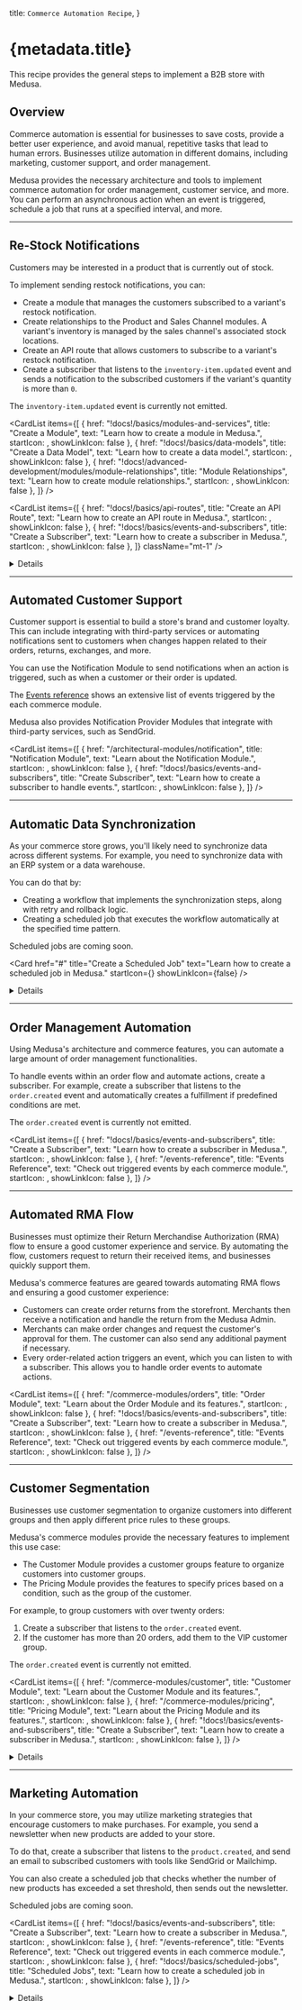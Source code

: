 
  title: `Commerce Automation Recipe`,
}

# {metadata.title}

This recipe provides the general steps to implement a B2B store with Medusa.

## Overview

Commerce automation is essential for businesses to save costs, provide a better user experience, and avoid manual, repetitive tasks that lead to human errors. Businesses utilize automation in different domains, including marketing, customer support, and order management.

Medusa provides the necessary architecture and tools to implement commerce automation for order management, customer service, and more. You can perform an asynchronous action when an event is triggered, schedule a job that runs at a specified interval, and more.

---

## Re-Stock Notifications

Customers may be interested in a product that is currently out of stock.

To implement sending restock notifications, you can:

- Create a module that manages the customers subscribed to a variant's restock notification.
- Create relationships to the Product and Sales Channel modules. A variant's inventory is managed by the sales channel's associated stock locations.
- Create an API route that allows customers to subscribe to a variant's restock notification.
- Create a subscriber that listens to the `inventory-item.updated` event and sends a notification to the subscribed customers if the variant's quantity is more than `0`.

<Note type="soon">

The `inventory-item.updated` event is currently not emitted. 

</Note>

<CardList items={[
  {
    href: "!docs!/basics/modules-and-services",
    title: "Create a Module",
    text: "Learn how to create a module in Medusa.",
    startIcon: <AcademicCapSolid />,
    showLinkIcon: false
  },
  {
    href: "!docs!/basics/data-models",
    title: "Create a Data Model",
    text: "Learn how to create a data model.",
    startIcon: <AcademicCapSolid />,
    showLinkIcon: false
  },
  {
    href: "!docs!/advanced-development/modules/module-relationships",
    title: "Module Relationships",
    text: "Learn how to create module relationships.",
    startIcon: <AcademicCapSolid />,
    showLinkIcon: false
  },
]} />

<CardList items={[
  {
    href: "!docs!/basics/api-routes",
    title: "Create an API Route",
    text: "Learn how to create an API route in Medusa.",
    startIcon: <AcademicCapSolid />,
    showLinkIcon: false
  },
  {
    href: "!docs!/basics/events-and-subscribers",
    title: "Create a Subscriber",
    text: "Learn how to create a subscriber in Medusa.",
    startIcon: <AcademicCapSolid />,
    showLinkIcon: false
  },
]} className="mt-1" />

<Details summaryContent="Example">

  In this example, you'll create a Restock Notification Module with the features explained above.

  ### Create Restock Notification Module

  Start by creating the `src/modules/restock-notification` directory.

  Then, create the file `src/modules/restock-notification/models/restock-notification.ts` with the following content:

  ["14", "email", "The email of the customer to send the notification to when the item is restocked."],
  ["17", "variant_id", "The ID of the variant the customer is subscribed to."],
  ["20", "sales_channel_id", "The ID of the sales channel the customer is viewing the product variant from."]
]

  ```ts title="src/modules/restock-notification/models/restock-notification.ts" highlights={restockModelHighlights}
  import { BaseEntity } from "@medusajs/utils"
  import { 
    Entity, 
    PrimaryKey, 
    Property
  } from "@mikro-orm/core";

  @Entity()
  export class RestockNotification extends BaseEntity {
    @PrimaryKey({ columnType: "text" })
    id!: string

    @Property({ columnType: "text" })
    email: string

    @Property({ columnType: "text" })
    variant_id: string

    @Property({ columnType: "text" })
    sales_channel_id: string
  }
  ```

  This creates a `RestockNotification` data model with the following fields:

  - `email`: The email of the customer to send the notification to when the item is restocked.
  - `variant_id`: The ID of the variant the customer is subscribed to. This will later be used to form a relationship with the `ProductVariant` data model of the Product Module.
  - `sales_channel_id`: The ID of the sales channel the customer is viewing the product variant from. This will later be used to form a relationship with the `SalesChannel` data model of the Sales Channel Module.

  Since a variant's inventory is managed based on the locations of each sales channel, you have to specify which sales channel to check stock quantity in.

  Next, create the file `src/modules/restock-notification/migrations/Migration20240516140616.ts` with the following content:

  ```ts title="src/modules/restock-notification/migrations/Migration20240516140616.ts"
  import { Migration } from '@mikro-orm/migrations';

  export class Migration20240516140616 extends Migration {

    async up(): Promise<void> {
      this.addSql('create table if not exists "restock_notification" ("id" text not null, "email" text not null, "variant_id" text not null, "sales_channel_id" text not null, constraint "restock_notification_pkey" primary key ("id"));');
    }

    async down(): Promise<void> {
      this.addSql('drop table if exists "restock_notification" cascade;');
    }

  }
  ```

  You'll run the migration to reflect the changes on the database after finishing the module's definition.
  
  Now, create the file `src/types/restock-notification/index.ts` that holds common types to be used in the module's main service:

  ```ts title="src/types/restock-notification/index.ts"
  import { ProductVariantDTO, SalesChannelDTO } from "@medusajs/types"

  export type RestockNotificationDTO = {
    id: string
    email: string
    variant_id: string
    sales_channel_id: string
    variant?: ProductVariantDTO
    sales_channel?: SalesChannelDTO
  }

  export type CreateRestockNotificationDTO = {
    email: string
    variant_id: string
    sales_channel_id: string
  }

  ```

  Then, create the module's main service at `src/modules/restock-notification/service.ts` with the following content:

  ["17", "abstractModuleServiceFactory", "Extend the service factory to have basic data management features."],
  ["43", "", "Define a relationship to the `ProductVariant` data model of the Product Module."],
  ["52", "", "Define a relationship to the `SalesChannel` data model of the Sales Channel Module."],
  ["61", "create", "Implement the method to create a restock notification."]
]

  ```ts title="src/modules/restock-notification/service.ts" highlights={restockModuleService}
  import { Modules, ModulesSdkUtils } from "@medusajs/utils"
  import { RestockNotification } from "./models/restock-notification"
  import { ModuleJoinerConfig, ModulesSdkTypes } from "@medusajs/types"
  import { CreateRestockNotificationDTO, RestockNotificationDTO } from "../../types/restock-notification"

  type InjectedDependencies = {
    restockNotificationService: ModulesSdkTypes.InternalModuleService<any>
  }

  type AllModelDTOs = {
    RestockNotification: {
      dto: RestockNotificationDTO
    }
  }

  class RestockNotificationModuleService extends ModulesSdkUtils
    .abstractModuleServiceFactory<
      InjectedDependencies,
      RestockNotificationDTO,
      AllModelDTOs
    >(RestockNotification, []) {
      restockNotificationService_: ModulesSdkTypes.InternalModuleService<RestockNotification>

      constructor({ restockNotificationService }: InjectedDependencies) {
        // @ts-ignore
        super(...arguments)
        this.restockNotificationService_ = restockNotificationService
      }

      __joinerConfig(): ModuleJoinerConfig {
        return {
          serviceName: "restockNotificationModuleService",
          alias: [
            {
              name: "restock_notification",
              args: {
                entity: RestockNotification.name
              }
            }
          ],
          relationships: [
            {
              serviceName: Modules.PRODUCT,
              alias: "variant",
              primaryKey: "id",
              foreignKey: "variant_id",
              args: {
                methodSuffix: "Variants"
              }
            },
            {
              serviceName: Modules.SALES_CHANNEL,
              alias: "sales_channel",
              primaryKey: "id",
              foreignKey: "sales_channel_id",
            }
          ]
        }
      }

      async create (data: CreateRestockNotificationDTO): Promise<RestockNotificationDTO> {
        const restockNotification = await this.restockNotificationService_.create(
          data
        )

        return restockNotification
      }
    }

  export default RestockNotificationModuleService
  ```

  In the module's main service, you:

  - Extend the service factory to have basic data management features.
  - Define a relationship to the `ProductVariant` data model of the Product Module.
  - Define a relationship to the `SalesChannel` data model of the Sales Channel Module.
  - Implement the `create` method to create a restock notification.

  Next, create the module's definition file `src/modules/restock-notification/index.ts` with the following content:

  ```ts title="src/modules/restock-notification/index.ts"
  import RestockNotificationModuleService from "./service";

  export default {
    service: RestockNotificationModuleService
  }
  ```

  Finally, add the module to the `modules` object in `medusa-config.js`:

  ```js title="medusa-config.js"
  const modules = {
    "restockNotificationModuleService": {
      resolve: "./dist/modules/restock-notification",
      definition: {
        isQueryable: true
      }
    },
    // ...
  }
  ```

  You can now run the module's migrations with the following command:

  ```bash npm2yarn
  npm run build
  npx medusa migrations run
  ```

  ### Create Restock Notification API Route

  Create the file `src/api/store/restock-notification/route.ts` with the following content:

  ```ts title="src/api/store/restock-notification/route.ts"
  import type { 
    MedusaRequest, 
    MedusaResponse
  } from "@medusajs/medusa";
  import RestockNotificationModuleService 
    from "../../../modules/restock-notification/service";
  import { 
    CreateRestockNotificationDTO
  } from "../../../types/restock-notification";

  type RestockNotificationReq = CreateRestockNotificationDTO

  export async function POST(
    req: MedusaRequest<RestockNotificationReq>, 
    res: MedusaResponse
  ) {
    const restockNotificationModuleService: 
      RestockNotificationModuleService = req.scope.resolve(
        "restockNotificationModuleService"
      )

    await restockNotificationModuleService.create(
      req.body
    )

    res.json({
      success: true
    })
  }
  ```

  This creates a `POST` API route at `/store/restock-notification`. It accepts the `email`, `variant_id`, and `sales_channel_id` request body parameters and creates a restock notification.

  ### Create Inventory Item Updated Subscriber

  <Note type="soon">

  The `inventory-item.updated` event is currently not emitted. The subscriber will only work once the event is emitted.

  </Note>

  To handle the sending of the restock notifications, create the file `src/subscribers/inventory-item-update.ts` with the following content:

  ["48", "inventoryVariantLinkService", "Retrieve an instance of the link service for the product-variant-inventory-item link module."],
  ["55", "inventoryVariantItems", "Retrieve the variants linked to the updated inventory item."],
  ["68", "restockQuery", "Assemble the query to retrieve the restock notifications with their associated variants."],
  ["81", "restockNotifications", "Retrieve the restock notifications using the query."],
  ["84", "salesChannelLocationService", "Retrieve an instance of the link service for the sales-channel-stock-location link module."],
  ["93", "salesChannelLocations", "Retrieve the stock locations linked to the restock notification's sales channel."],
  ["107", "availableQuantity", "Retrieve the available quantity of the variant in the retrieved stock locations."],
  ["116", "continue", "Only send the notification if the available quantity is greater than `0`"],
  ["119", "create", "Send the notification to the customer using the Notification Module."],
  ["122", '"test_template"', "Replace with the actual template used for sending the email."],
  ["123", "data", "The data to send along to the third-party service sending the notification."],
  ["131", "delete", "Delete the restock notification to not send the notification again."]
]

  ```ts title="src/subscribers/inventory-item-update.ts" highlights={subscriberHighlights}
  import {
    SubscriberArgs,
    type SubscriberConfig,
  } from "@medusajs/medusa"
  import { 
    IInventoryServiceNext, 
    INotificationModuleService, 
    RemoteQueryFunction
  } from "@medusajs/types"
  import { 
    ContainerRegistrationKeys, 
    Modules, 
    remoteQueryObjectFromString
  } from "@medusajs/utils"
  import { 
    RestockNotificationDTO
  } from "../types/restock-notification"
  import { 
    RemoteLink
  } from "@medusajs/modules-sdk"
  import RestockNotificationModuleService 
    from "../modules/restock-notification/service"

  // subscriber function
  export default async function inventoryItemUpdateHandler({
    data,
    container
  }: SubscriberArgs<{ id: string }>) {
    const remoteQuery: RemoteQueryFunction = container.resolve(
      ContainerRegistrationKeys.REMOTE_QUERY
    )
    const remoteLink: RemoteLink = container.resolve(
      ContainerRegistrationKeys.REMOTE_LINK
    )
    const restockNotificationModuleService: 
      RestockNotificationModuleService = container.resolve(
        "restockNotificationModuleService"
      )
    const inventoryModuleService: IInventoryServiceNext = 
      container.resolve(Modules.INVENTORY)
    const notificationModuleService: INotificationModuleService =
      container.resolve(
        Modules.NOTIFICATION
      )

    const inventoryItemId = "data" in data ? data.data.id : data.id

    const inventoryVariantLinkService = remoteLink.getLinkModule(
      Modules.PRODUCT, 
      "variant_id", 
      Modules.INVENTORY, 
      "inventory_item_id"
    )

    const inventoryVariantItems = 
      await inventoryVariantLinkService.list({
        inventory_item_id: [inventoryItemId]
      }) as {
        variant_id: string,
        inventory_item_id: string
      }[]

    if (!inventoryVariantItems.length) {
      console.log("no inventory variant items")
      return
    }

    const restockQuery = remoteQueryObjectFromString({
      entryPoint: "restock_notification",
      fields: [
        "email",
        "variant.name"
      ],
      variables: {
        filters: {
          variant_id: inventoryVariantItems[0].variant_id
        }
      }
    })

    const restockNotifications: RestockNotificationDTO[] = 
      await remoteQuery(restockQuery)

    const salesChannelLocationService = remoteLink.getLinkModule(
      Modules.SALES_CHANNEL,
      "sales_channel_id",
      Modules.STOCK_LOCATION,
      "stock_location_id"
    )

    for (const restockNotification of restockNotifications) {
      const salesChannelLocations = 
        await salesChannelLocationService.list({
          sales_channel_id: [
            restockNotification.sales_channel_id
          ]
        }) as {
          stock_location_id: string
          sales_channel_id: string
        }[]

      if (!salesChannelLocations.length) {
        continue
      }

      const availableQuantity = await inventoryModuleService
        .retrieveAvailableQuantity(
          inventoryItemId,
          salesChannelLocations.map(
            (salesChannelLocation) => 
              salesChannelLocation.stock_location_id
          )
        )

      if (availableQuantity === 0) {
        continue
      }
      
      notificationModuleService.create({
        to: restockNotification.email,
        channel: "email",
        template: "test_template",
        data: {
          variant_id: restockNotification.variant_id,
          variant_name: restockNotification.variant.title
          // other data...
        }
      })

      // delete the restock notification
      await restockNotificationModuleService.delete(restockNotification.id)
    }
  }

  // subscriber config
  export const config: SubscriberConfig = {
    event: "inventory-item.updated",
  }
  ```

  This adds a subscriber to the `inventory-item.updated` event. In the subscriber handler function, you:

  - Retrieve an instance of the link service for the product-variant-inventory-item link module.
  - Retrieve the variants linked to the updated inventory item.
  - Retrieve the restock notifications of those variants.
  - For each restock notification, you:
      - Retrieve its quantity based on the stock location associated with the restock notification's sales channel.
      - If the quantity is greater than `0`, you send a notification using the Notification Module and delete the restock notification.

</Details>

---

## Automated Customer Support

Customer support is essential to build a store's brand and customer loyalty. This can include integrating with third-party services or automating notifications sent to customers when changes happen related to their orders, returns, exchanges, and more.

You can use the Notification Module to send notifications when an action is triggered, such as when a customer or their order is updated.

<Note title="Tip">

The [Events reference](../../events-reference/page.mdx) shows an extensive list of events triggered by the each commerce module.

</Note>

Medusa also provides Notification Provider Modules that integrate with third-party services, such as SendGrid.

<CardList items={[
  {
    href: "/architectural-modules/notification",
    title: "Notification Module",
    text: "Learn about the Notification Module.",
    startIcon: <AcademicCapSolid />,
    showLinkIcon: false
  },
  {
    href: "!docs!/basics/events-and-subscribers",
    title: "Create Subscriber",
    text: "Learn how to create a subscriber to handle events.",
    startIcon: <AcademicCapSolid />,
    showLinkIcon: false
  },
]} />

---

## Automatic Data Synchronization

As your commerce store grows, you'll likely need to synchronize data across different systems. For example, you need to synchronize data with an ERP system or a data warehouse.

You can do that by:

- Creating a workflow that implements the synchronization steps, along with retry and rollback logic.
- Creating a scheduled job that executes the workflow automatically at the specified time pattern.

<Note type="soon">

Scheduled jobs are coming soon.

</Note>

<Card
  href="#"
  title="Create a Scheduled Job"
  text="Learn how to create a scheduled job in Medusa."
  startIcon={<AcademicCapSolid />}
  showLinkIcon={false}
/>

<Details summaryContent="Example: Synchronizing products with a third-party service">

  For example, create the file `src/workflows/sync-products.ts` with the following content:

  ["9", "retrieveStoreStep", "A step that retrieves the store by its ID."],
  ["25", "retrieveProductsToUpdateStep", "A step that retrieves the products to update based on a last update date."],
  ["45", "syncProductsStep", "A step to sync the product with a third-party service."],
  ["48", "productSyncModuleService", "Assuming this is a custom module's main service that provides connection to the third-party service."],
  ["52", "productsBeforeSync", "Retrieve old product data from third-party service for compensation function."],
  ["57", "sync", "Sync the product data in the third-party service."],
  ["61", "", "Pass products data before sync to compensation function."],
  ["64", "", "A compensation function to revert the sync when an error occurs."],
  ["70", "sync", "Revert the product's data in the third-party service to its old data before the synchronization."],
  ["79", "updateStoreLastSyncStep", "A step to update the `last_sync_data` of the store."],
  ["85", "prevLastSyncDate", "Retrieve the previous value of `last_sync_date` to pass it to compensation function."],
  ["87", "update", "Update the `last_sync_date` of the store."],
  ["95", "", "Pass previous last sync date to compensation function."],
  ["98", "", "A compensation function to revert the update of `last_sync_data` if an error occurs."],
  ["114", "syncProductsWorkflow", "Define the workflow that uses the above steps."]
]

  ```ts title="src/workflows/sync-products.ts" highlights={syncProductsWorkflowHighlight}
  import { ModuleRegistrationName } from "@medusajs/modules-sdk";
  import { IProductModuleService, IStoreModuleService, ProductDTO, StoreDTO } from "@medusajs/types";
  import { StepResponse, createStep, createWorkflow } from "@medusajs/workflows-sdk";

  type RetrieveStoreStepInput = {
    id: string
  }

  const retrieveStoreStep = createStep(
    "retrieve-store-step",
    async ({ id }: RetrieveStoreStepInput, {container}) => {
      const storeModuleService: IStoreModuleService = 
        container.resolve(ModuleRegistrationName.STORE)

      const store = await storeModuleService.retrieve(id)

      return new StepResponse({ store })
    }
  )

  type RetrieveProductsToUpdateStepInput = {
    last_sync_date?: string
  }

  const retrieveProductsToUpdateStep = createStep(
    "retrieve-products-to-update-step",
    async ({ last_sync_date }: RetrieveProductsToUpdateStepInput, { container }) => {
      const productModuleService: IProductModuleService = 
        container.resolve(ModuleRegistrationName.PRODUCT)

      const products = await productModuleService.list({
        updated_at: {
          $gt: last_sync_date
        }
      })

      return new StepResponse({ products })
    }
  )

  type SyncProductsStepInput = {
    products: ProductDTO[]
  }

  const syncProductsStep = createStep(
    "sync-products-step",
    async ({ products }: SyncProductsStepInput, { container }) => {
      const productSyncModuleService = container.resolve(
        "productSyncModuleService"
      )

      const productsBeforeSync = await productSyncModuleService.list({
        id: products.map((product) => product.id)
      })

      for (const product of products) {
        await productSyncModuleService.sync(product)
      }

      return new StepResponse({}, {
        products: productsBeforeSync
      })
    }, 
    async ({ products }, { container }) => {
      const productSyncModuleService = container.resolve(
        "productSyncModuleService"
      )

      for (const product of products) {
        await productSyncModuleService.sync(product)
      }
    }
  )

  type UpdateStoreLastSyncStepInput = {
    store: StoreDTO
  }

  const updateStoreLastSyncStep = createStep(
    "update-store-last-sync-step",
    async ({ store }: UpdateStoreLastSyncStepInput, { container }) => {
      const storeModuleService: IStoreModuleService = 
        container.resolve(ModuleRegistrationName.STORE)

      const prevLastSyncDate = store.metadata.last_sync_date

      await storeModuleService.update(store.id, {
        metadata: {
          last_sync_date: (new Date()).toString()
        }
      })

      return new StepResponse({}, {
        id: store.id,
        last_sync_date: prevLastSyncDate
      })
    },
    async ({ id, last_sync_date }, { container }) => {
      const storeModuleService: IStoreModuleService = 
        container.resolve(ModuleRegistrationName.STORE)

      await storeModuleService.update(id, {
        metadata: {
          last_sync_date
        }
      })
    }
  )

  type SyncProductsWorkflowInput = {
    store_id: string
  }

  export const syncProductsWorkflow = createWorkflow<
    SyncProductsWorkflowInput, {}
    >(
      "sync-products-workflow",
      function ({ store_id }: SyncProductsWorkflowInput) {
        const { store } = retrieveStoreStep({
          id: store_id
        })

        const { products } = retrieveProductsToUpdateStep({
          last_sync_date: store.metadata.last_sync_date
        })

        syncProductsStep({
          products
        })

        updateStoreLastSyncStep({
          store
        })
      }
    )
  ```

  This creates a workflow with the following steps:

  1. Retrieve the store by its ID.
  2. Retrieve products to update based on the last date and time the products were synced. The last sync date is retrieved from the store's `metadata` field.
  3. Sync the retrieved products with a third-party service. It's assumed that the connection to the third-party service is implemented within a custom module's main service.
  4. Update the last sync date of the store to the current date.

</Details>

---

## Order Management Automation

Using Medusa's architecture and commerce features, you can automate a large amount of order management functionalities.

To handle events within an order flow and automate actions, create a subscriber. For example, create a subscriber that listens to the `order.created` event and automatically creates a fulfillment if predefined conditions are met.

<Note type="soon">

The `order.created` event is currently not emitted.

</Note>

<CardList items={[
  {
    href: "!docs!/basics/events-and-subscribers",
    title: "Create a Subscriber",
    text: "Learn how to create a subscriber in Medusa.",
    startIcon: <AcademicCapSolid />,
    showLinkIcon: false
  },
  {
    href: "/events-reference",
    title: "Events Reference",
    text: "Check out triggered events by each commerce module.",
    startIcon: <AcademicCapSolid />,
    showLinkIcon: false
  },
]} />

---

## Automated RMA Flow

Businesses must optimize their Return Merchandise Authorization (RMA) flow to ensure a good customer experience and service. By automating the flow, customers request to return their received items, and businesses quickly support them.

Medusa's commerce features are geared towards automating RMA flows and ensuring a good customer experience:

- Customers can create order returns from the storefront. Merchants then receive a notification and handle the return from the Medusa Admin.
- Merchants can make order changes and request the customer's approval for them. The customer can also send any additional payment if necessary.
- Every order-related action triggers an event, which you can listen to with a subscriber. This allows you to handle order events to automate actions.

<CardList items={[
  {
    href: "/commerce-modules/orders",
    title: "Order Module",
    text: "Learn about the Order Module and its features.",
    startIcon: <AcademicCapSolid />,
    showLinkIcon: false
  },
  {
    href: "!docs!/basics/events-and-subscribers",
    title: "Create a Subscriber",
    text: "Learn how to create a subscriber in Medusa.",
    startIcon: <AcademicCapSolid />,
    showLinkIcon: false
  },
  {
    href: "/events-reference",
    title: "Events Reference",
    text: "Check out triggered events by each commerce module.",
    startIcon: <AcademicCapSolid />,
    showLinkIcon: false
  },
]} />

---

## Customer Segmentation

Businesses use customer segmentation to organize customers into different groups and then apply different price rules to these groups.

Medusa's commerce modules provide the necessary features to implement this use case:

- The Customer Module provides a customer groups feature to organize customers into customer groups.
- The Pricing Module provides the features to specify prices based on a condition, such as the group of the customer.

For example, to group customers with over twenty orders:

1. Create a subscriber that listens to the `order.created` event.
2. If the customer has more than 20 orders, add them to the VIP customer group.

<Note type="soon">

The `order.created` event is currently not emitted.

</Note>

<CardList items={[
  {
    href: "/commerce-modules/customer",
    title: "Customer Module",
    text: "Learn about the Customer Module and its features.",
    startIcon: <AcademicCapSolid />,
    showLinkIcon: false
  },
  {
    href: "/commerce-modules/pricing",
    title: "Pricing Module",
    text: "Learn about the Pricing Module and its features.",
    startIcon: <AcademicCapSolid />,
    showLinkIcon: false
  },
  {
    href: "!docs!/basics/events-and-subscribers",
    title: "Create a Subscriber",
    text: "Learn how to create a subscriber in Medusa.",
    startIcon: <AcademicCapSolid />,
    showLinkIcon: false
  },
]} />

<Details summaryContent="Example: Add customer to VIP group">

  Here’s an example of a subscriber that listens to the `order.created` event and checks whether the customer should be added to the VIP customer group based on their number of orders:

  <Note type="soon">

  The `order.created` event is currently not emitted.

  </Note>

  ```ts title="src/subscribers/add-custom-to-vip.ts"
  import {
    SubscriberArgs,
    type SubscriberConfig,
  } from "@medusajs/medusa"
  import { 
    ModuleRegistrationName
  } from "@medusajs/modules-sdk"
  import { 
    ICustomerModuleService, 
    IOrderModuleService
  } from "@medusajs/types"

  export default async function orderCreatedHandler({
    data,
    container
  }: SubscriberArgs<{ id: string }>) {
    const orderId = "data" in data ? data.data.id : data.id

    const orderModuleService: IOrderModuleService = container
      .resolve(ModuleRegistrationName.ORDER)

    const customerModuleService: 
      ICustomerModuleService = container.resolve(
        ModuleRegistrationName.CUSTOMER
      )

    // check if VIP group exists
    const vipGroup = await customerModuleService
      .listCustomerGroups({
        name: "VIP"
      }, {
        relations: ["customers"]
      })

    if (!vipGroup.length) {
      return
    }

    // retrieve the order
    const order = await orderModuleService.retrieve(orderId)

    if (!order || 
      !order.customer_id || 
      vipGroup[0].customers.find(
        (customer) => customer.id === order.customer_id
      ) !== undefined) {
      return
    }

    const [, count] = await orderModuleService.listAndCount({
      customer_id: order.customer_id
    })

    if (count < 20) {
      return
    }

    // add customer to VIP group
    await customerModuleService.addCustomerToGroup({
      customer_group_id: vipGroup[0].id,
      customer_id: order.customer_id
    })
  }

  export const config: SubscriberConfig = {
    event: "order.created",
  }
  ```

</Details>
    

---

## Marketing Automation

In your commerce store, you may utilize marketing strategies that encourage customers to make purchases. For example, you send a newsletter when new products are added to your store.

To do that, create a subscriber that listens to the `product.created`, and send an email to subscribed customers with tools like SendGrid or Mailchimp.

You can also create a scheduled job that checks whether the number of new products has exceeded a set threshold, then sends out the newsletter.

<Note type="soon">

Scheduled jobs are coming soon.

</Note>

<CardList items={[
  {
    href: "!docs!/basics/events-and-subscribers",
    title: "Create a Subscriber",
    text: "Learn how to create a subscriber in Medusa.",
    startIcon: <AcademicCapSolid />,
    showLinkIcon: false
  },
  {
    href: "/events-reference",
    title: "Events Reference",
    text: "Check out triggered events in each commerce module.",
    startIcon: <AcademicCapSolid />,
    showLinkIcon: false
  },
  {
    href: "!docs!/basics/scheduled-jobs",
    title: "Scheduled Jobs",
    text: "Learn how to create a scheduled job in Medusa.",
    startIcon: <AcademicCapSolid />,
    showLinkIcon: false
  },
]} />

<Details summaryContent="Example: Sending a newsletter email after adding ten products">

  For example, create the file `src/subscribers/send-products-newsletter.ts` with the following content:

  ["35", "store", "Retrieve the first store in the application."],
  ["37", "products", "Retrieve the products created since the last newsletter send date."],
  ["43", "", "Check whether more than 10 products have been created before proceeding."],
  ["47", "customers", "Retrieve all customers, assuming they're considered subscribed."],
  ["49", "create", "Send a notification (newsletter) to each customer using the Notification Module."],
  ["52", '"email"', "Send the notification through the email channel."],
  ["53", '"newsletter_template"', "Specify the template name in the third-party service (for example, SendGrid)."],
  ["55", "products", "Pass the created products to the template."],
  ["60", "update", "Update the store's `last_newsletter_send_date` field with the current date."]
]

  ```ts title="src/subscribers/send-products-newsletter.ts" highlights={newsletterHighlights}
  import type {
    SubscriberArgs,
    SubscriberConfig,
  } from "@medusajs/medusa"
  import { 
    ModuleRegistrationName
  } from "@medusajs/modules-sdk"
  import { 
    NotificationModuleService
  } from "@medusajs/notification"
  import { 
    ICustomerModuleService, 
    IProductModuleService, 
    IStoreModuleService
  } from "@medusajs/types"

  export default async function productCreateHandler({
    data,
    container
  }: SubscriberArgs<{ id: string }>) {
    const productModuleService: IProductModuleService = 
      container.resolve(ModuleRegistrationName.PRODUCT)

    const storeModuleService: IStoreModuleService = 
      container.resolve(ModuleRegistrationName.STORE)

    const customerModuleService: ICustomerModuleService = 
      container.resolve(ModuleRegistrationName.CUSTOMER)

    const notificationModuleService:
      NotificationModuleService = container.resolve(
        ModuleRegistrationName.NOTIFICATION
      )

    const store = (await storeModuleService.list())[0]

    const products = await productModuleService.list({
      created_at: {
        $gt: store.metadata.last_newsletter_send_date
      }
    })

    if (products.length < 10) {
      return
    }

    const customers = await customerModuleService.list()

    await notificationModuleService.create(
      customers.map((customer) => ({
        to: customer.email,
        channel: "email",
        template: "newsletter_template",
        data: {
          products
        }
      }))
    )

    await storeModuleService.update(store.id, {
      metadata: {
        last_newsletter_send_date: (new Date()).toString()
      }
    })
  }

  export const config: SubscriberConfig = {
    event: "product.created",
  }
  ```

  In the subscriber function, you:

  1. Retrieve the first store in our application.
  2. Retrieve products created since the last time a newsletter is sent. The last send date is stored in the store's `metadata` field.
  3. If the count of last created products is less than 10, stop execution.
  4. Retrieve all customers. Here, it's assumed that all customers are considered subscribed for simplicity.
  5. Use the Notification Module to send a notification to the customer. This uses the Notification Provider Module configured for the `email` channel.
  6. Update the store's `last_newsletter_send_date` with the current date.

</Details>
